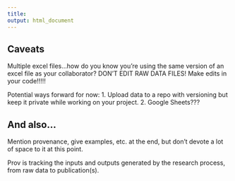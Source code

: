 ```yaml
---
title: 
output: html_document
---
```


## Caveats

Multiple excel files...how do you know you're using the same version of an excel file as your collaborator?
DON'T EDIT RAW DATA FILES!    Make edits in your code!!!!!

Potential ways forward for now: 
1. Upload data to a repo with versioning but keep it private while working on your project.
2. Google Sheets???

## And also...

Mention provenance, give examples, etc. at the end, but don't devote a lot of space to it at this point. 

Prov is tracking the inputs and outputs generated by the research process, from raw data to publication(s).  


